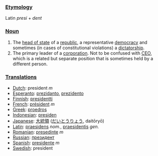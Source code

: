 ===[[Etymology]]===

Latin ''presi'' + ''dent''

===[[Noun]]===

#The [[head of state]] of a [[republic]], a representative [[democracy]] and sometimes (in cases of constitutional violations) a [[dictatorship]].
#The primary leader of a [[corporation]].  Not to be confused with [[CEO]], which is a related but separate position that is sometimes held by a different person.

===[[Translation]]s===

*[[Dutch]]: president ''m''
*[[Esperanto]]: [[prezidanto]], [[prezidento]]
*[[Finnish]]: [[presidentti]]
*[[French]]: [[président]] ''m''
*[[Greek]]: [[proedros]]
*[[Indonesian]]: [[presiden]]
*[[Japanese]]: [[大統領]] ([[だいとうりょう]], daitōryō)
*[[Latin]]: [[praesidens]] ''nom.'', [[praesidentis]] ''gen.''
*[[Romanian]]: [[preşedinte]] ''m''
*[[Russian]]: [[президент]]
*[[Spanish]]: [[presidente]] ''m''
*[[Swedish]]: president